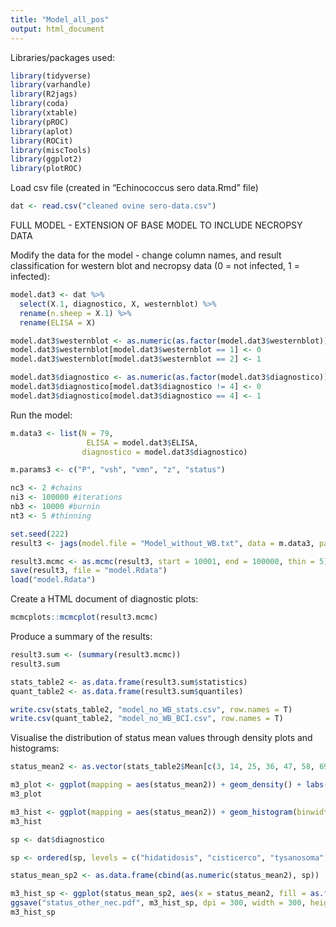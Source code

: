 ```yaml
---
title: "Model_all_pos"
output: html_document
---
```


Libraries/packages used:
```r
library(tidyverse)
library(varhandle)
library(R2jags)
library(coda)
library(xtable)
library(pROC)
library(aplot)
library(ROCit)
library(miscTools)
library(ggplot2)
library(plotROC)
```

Load csv file (created in "Echinococcus sero data.Rmd" file)
```r
dat <- read.csv("cleaned ovine sero-data.csv")
```

FULL MODEL - EXTENSION OF BASE MODEL TO INCLUDE NECROPSY DATA

Modify the data for the model - change column names, and result classification for western blot and necropsy data (0 = not infected, 1 = infected):
```r
model.dat3 <- dat %>% 
  select(X.1, diagnostico, X, westernblot) %>% 
  rename(n.sheep = X.1) %>% 
  rename(ELISA = X)

model.dat3$westernblot <- as.numeric(as.factor(model.dat3$westernblot))
model.dat3$westernblot[model.dat3$westernblot == 1] <- 0
model.dat3$westernblot[model.dat3$westernblot == 2] <- 1

model.dat3$diagnostico <- as.numeric(as.factor(model.dat3$diagnostico)) #hydatidosis is coded as number 4
model.dat3$diagnostico[model.dat3$diagnostico != 4] <- 0
model.dat3$diagnostico[model.dat3$diagnostico == 4] <- 1
```

Run the model:
```r
m.data3 <- list(N = 79,
                 ELISA = model.dat3$ELISA,
                diagnostico = model.dat3$diagnostico)

m.params3 <- c("P", "vsh", "vmn", "z", "status")

nc3 <- 2 #chains
ni3 <- 100000 #iterations
nb3 <- 10000 #burnin
nt3 <- 5 #thinning

set.seed(222)
result3 <- jags(model.file = "Model_without_WB.txt", data = m.data3, parameters.to.save = m.params3, n.iter = ni3, n.burnin = nb3, n.chains = nc3, progress.bar = "text", n.thin = nt3)
```

```r
result3.mcmc <- as.mcmc(result3, start = 10001, end = 100000, thin = 5)
save(result3, file = "model.Rdata")
load("model.Rdata")
```

Create a HTML document of diagnostic plots:
```r
mcmcplots::mcmcplot(result3.mcmc)
```

Produce a summary of the results:
```r
result3.sum <- (summary(result3.mcmc))
result3.sum
```

```r
stats_table2 <- as.data.frame(result3.sum$statistics)
quant_table2 <- as.data.frame(result3.sum$quantiles)

write.csv(stats_table2, "model_no_WB_stats.csv", row.names = T)
write.csv(quant_table2, "model_no_WB_BCI.csv", row.names = T)
```

Visualise the distribution of status mean values through density plots and histograms:
```r
status_mean2 <- as.vector(stats_table2$Mean[c(3, 14, 25, 36, 47, 58, 69, 80:81, 4:13, 15:24, 26:35, 37:46, 48:57, 59:68, 70:79)])

m3_plot <- ggplot(mapping = aes(status_mean2)) + geom_density() + labs(y = "Density", x = "Status value", title = "Model 2 status density") + theme(plot.title = element_text(hjust = 0.5, face = "bold"))
m3_plot

m3_hist <- ggplot(mapping = aes(status_mean2)) + geom_histogram(binwidth = 0.02, colour = "black", fill = "coral3") + labs(y = "Frequency", x = "Probability") + theme(plot.title = element_text(hjust = 0.5, face = "bold"))
m3_hist
```

```r
sp <- dat$diagnostico

sp <- ordered(sp, levels = c("hidatidosis", "cisticerco", "tysanosoma", "faciola", "dudoso", "negativo"))

status_mean_sp2 <- as.data.frame(cbind(as.numeric(status_mean2), sp))   

m3_hist_sp <- ggplot(status_mean_sp2, aes(x = status_mean2, fill = as.factor(sp))) + geom_histogram(binwidth = 0.02, position = "stack", alpha = 0.5, colour = "black") + labs(y = "Frequency", x = "Probability") + theme(axis.title.x = element_text(size = 20), axis.title.y = element_text(size = 20), axis.text.x = element_text(size = 16), axis.text.y = element_text(size = 16), legend.text = element_text(size = 14), legend.title = element_text(size = 16), plot.margin=unit(c(1,1,1.5,1.2),"cm")) + scale_fill_discrete(name = "Necropsy Result", labels = c(expression(italic("E. granulosus")), expression(italic("Ta. hydatigena")),expression(italic("Th. actinioides")), expression(italic("F. hepatica")), "Indeterminate", "Negative"))
ggsave("status_other_nec.pdf", m3_hist_sp, dpi = 300, width = 300, height = 240, units = "mm")
m3_hist_sp
```